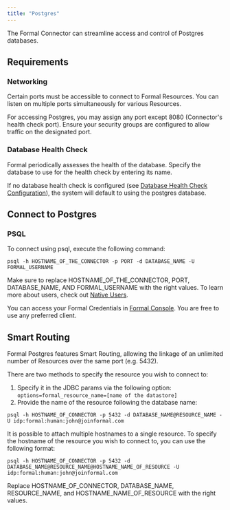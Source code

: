 ```yaml
---
title: "Postgres"
---
```



The Formal Connector can streamline access and control of Postgres databases.

## Requirements


### Networking

Certain ports must be accessible to connect to Formal Resources. You can listen on multiple ports simultaneously for various Resources.

For accessing Postgres, you may assign any port except 8080 (Connector's health check port). Ensure your security groups are configured to allow traffic on the designated port.

### Database Health Check

Formal periodically assesses the health of the database. Specify the database to use for the health check by entering its name.

If no database health check is configured (see [Database Health Check Configuration](/settings/resources#health-check)), the system will default to using the postgres database.

## Connect to Postgres

### PSQL

To connect using psql, execute the following command:

```
psql -h HOSTNAME_OF_THE_CONNECTOR -p PORT -d DATABASE_NAME -U FORMAL_USERNAME
```

Make sure to replace HOSTNAME_OF_THE_CONNECTOR, PORT, DATABASE_NAME, AND FORMAL_USERNAME with the right values. To learn more about users, check out [Native Users](/adding-resource/native-users).

<CardInfo>You can access your Formal Credentials in [Formal Console](/security/access).</CardInfo>
<CardInfo>You are free to use any preferred client.</CardInfo>

## Smart Routing

Formal Postgres features Smart Routing, allowing the linkage of an unlimited number of Resources over the same port (e.g. 5432).

There are two methods to specify the resource you wish to connect to:

1. Specify it in the JDBC params via the following option: `options=formal_resource_name=[name of the datastore]`
2. Provide the name of the resource following the database name:

```
psql -h HOSTNAME_OF_CONNECTOR -p 5432 -d DATABASE_NAME@RESOURCE_NAME -U idp:formal:human:john@joinformal.com
```

It is possible to attach multiple hostnames to a single resource.
To specify the hostname of the resource you wish to connect to, you can use the following format:

```
psql -h HOSTNAME_OF_CONNECTOR -p 5432 -d DATABASE_NAME@RESOURCE_NAME@HOSTNAME_NAME_OF_RESOURCE -U idp:formal:human:john@joinformal.com
```

Replace HOSTNAME_OF_CONNECTOR, DATABASE_NAME, RESOURCE_NAME, and HOSTNAME_NAME_OF_RESOURCE with the right values.
